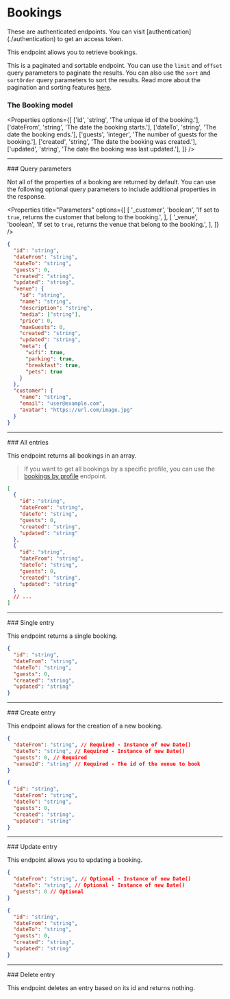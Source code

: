 
# Bookings

<Callout type="warning" emoji="⚠️">
  These are authenticated endpoints. You can visit
  [authentication](./authentication) to get an access token.
</Callout>

This endpoint allows you to retrieve bookings.

This is a paginated and sortable endpoint. You can use the `limit` and `offset` query parameters to paginate the results. You can also use the `sort` and `sortOrder` query parameters to sort the results. Read more about the pagination and sorting features [here](../pagination-sorting).

### The Booking model

<Properties
  options={[
    ['id', 'string', 'The unique id of the booking.'],
    ['dateFrom', 'string', 'The date the booking starts.'],
    ['dateTo', 'string', 'The date the booking ends.'],
    ['guests', 'integer', 'The number of guests for the booking.'],
    ['created', 'string', 'The date the booking was created.'],
    ['updated', 'string', 'The date the booking was last updated.'],
  ]}
/>

<Hr />
### Query parameters

Not all of the properties of a booking are returned by default. You can use the following optional query parameters to include additional properties in the response.

<Properties
  title="Parameters"
  options={[
    [
      '_customer',
      'boolean',
      'If set to `true`, returns the customer that belong to the booking.',
    ],
    [
      '_venue',
      'boolean',
      'If set to `true`, returns the venue that belong to the booking.',
    ],
  ]}
/>

```json filename="Example with all optional query parameters"
{
  "id": "string",
  "dateFrom": "string",
  "dateTo": "string",
  "guests": 0,
  "created": "string",
  "updated": "string",
  "venue": {
    "id": "string",
    "name": "string",
    "description": "string",
    "media": ["string"],
    "price": 0,
    "maxGuests": 0,
    "created": "string",
    "updated": "string",
    "meta": {
      "wifi": true,
      "parking": true,
      "breakfast": true,
      "pets": true
    }
  },
  "customer": {
    "name": "string",
    "email": "user@example.com",
    "avatar": "https://url.com/image.jpg"
  }
}
```

<Hr />
### All entries

<EndpointDetails path="/holidaze/bookings" />

This endpoint returns all bookings in an array.

> If you want to get all bookings by a specific profile, you can use the [bookings by profile](./profiles#all-bookings-by-profile) endpoint.

```json filename="Response"
[
  {
    "id": "string",
    "dateFrom": "string",
    "dateTo": "string",
    "guests": 0,
    "created": "string",
    "updated": "string"
  },
  {
    "id": "string",
    "dateFrom": "string",
    "dateTo": "string",
    "guests": 0,
    "created": "string",
    "updated": "string"
  }
  // ...
]
```

<Hr />
### Single entry

<EndpointDetails path="/holidaze/bookings/<id>" />

This endpoint returns a single booking.

```json filename="Response"
{
  "id": "string",
  "dateFrom": "string",
  "dateTo": "string",
  "guests": 0,
  "created": "string",
  "updated": "string"
}
```

<Hr />
### Create entry

<EndpointDetails method="POST" path="/holidaze/bookings" />

This endpoint allows for the creation of a new booking.

```json filename="Request"
{
  "dateFrom": "string", // Required - Instance of new Date()
  "dateTo": "string", // Required - Instance of new Date()
  "guests": 0, // Required
  "venueId": "string" // Required - The id of the venue to book
}
```

```json filename="Response"
{
  "id": "string",
  "dateFrom": "string",
  "dateTo": "string",
  "guests": 0,
  "created": "string",
  "updated": "string"
}
```

<Hr />
### Update entry

<EndpointDetails method="PUT" path="/holidaze/bookings/<id>" />

This endpoint allows you to updating a booking.

```json filename="Request"
{
  "dateFrom": "string", // Optional - Instance of new Date()
  "dateTo": "string", // Optional - Instance of new Date()
  "guests": 0 // Optional
}
```

```json filename="Response"
{
  "id": "string",
  "dateFrom": "string",
  "dateTo": "string",
  "guests": 0,
  "created": "string",
  "updated": "string"
}
```

<Hr />
### Delete entry

<EndpointDetails method="DELETE" path="/holidaze/bookings/<id>" />

This endpoint deletes an entry based on its id and returns nothing.
